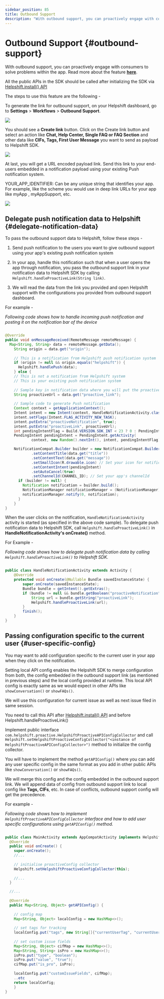 ```yaml
---
sidebar_position: 85
title: Outbound Support
description: "With outbound support, you can proactively engage with consumers to solve problems within the app. Read more about the feature **[here](https://support.helpshift.com/hc/faq/1163-outbound-support-create-outbound-support-link)**."
---
```






# Outbound Support {#outbound-support}

<Intro>


With outbound support, you can proactively engage with consumers to solve problems within the app. Read more about the feature **[here](https://support.helpshift.com/hc/faq/1163-outbound-support-create-outbound-support-link)**.



</Intro>


<Admonition type="info" title="Note">

All the public APIs in the SDK should be called after initializing the SDK via [Helpshift.install() API](/sdkx_android/getting-started#start-using)


</Admonition>


The steps to use this feature are the following -

To generate the link for outbound support, on your Helpshift dashboard, go to **Settings** > **Workflows** > **Outbound Support**.

![](/static/books/helpshiftx/outbound-support.png)

You should see a **Create link** button. Click on the Create link button and select an action like **Chat, Help Center, Single FAQ or FAQ Section** and other data like **CIFs, Tags, First User Message** you want to send as payload to Helpshift SDK.

<Image src="/static/books/helpshiftx/generate-link-box.png"  width="full" /> 

At last, you will get a URL encoded payload link. Send this link to your end-users embedded in a notification payload using your existing Push notification system.

YOUR_APP_IDENTIFIER: Can be any unique string that identifies your app. For example, like the scheme you would use in deep link URLs for your app like myApp , myAppSupport, etc.

<Image src="/static/books/helpshiftx/proactive-link.png"  width="full" /> 

## Delegate push notification data to Helpshift {#delegate-notification-data}

To pass the outbound support data to Helpshift, follow these steps -

1. Send push notification to the users you want to give outbound support using your app's existing push notification system

2. In your app, handle this notification such that when a user opens the app through notification, you pass the outbound support link in your notification data to Helpshift SDK by calling `Helpshift.handleProactiveLink(String link)`.

3. We will read the data from the link you provided and open Helpshift support with the configurations you provided from outbound support dashboard.

For example - 

*Following code shows how to handle incoming push notification and posting it on the notification bar of the device*

```java

@Override
public void onMessageReceived(RemoteMessage remoteMessage) {
  Map<String, String> data = remoteMessage.getData();
    String origin = data.get("origin");
    
    // This is a notification from Helpshift push notification system
    if (origin != null && origin.equals("helpshift")) {
      Helpshift.handlePush(data);
    } else {
    // This is not a notification from Helpshift system
    // This is your existing push notification system
    
    // Sample key in notification data where you will put the proactive support link generated from Helpshift dashboard  
    String proactiveUrl = data.get("proactive_link"); 
    
    // Sample code to generate Push notification
    Context context = getApplicationContext();
    Intent intent = new Intent(context, HandleNotificationActivity.class); // Your notification handling class
    intent.setFlags(Intent.FLAG_ACTIVITY_NEW_TASK);
    intent.putExtra("proactiveNotification", true);
    intent.putExtra("proactiveLink", proactiveUrl);
    int pendingIntentFlag = Build.VERSION.SDK_INT < 23 ? 0 : PendingIntent.FLAG_IMMUTABLE;
    PendingIntent pendingIntent = PendingIntent.getActivity(
            context, new Random().nextInt(), intent, pendingIntentFlag);

    NotificationCompat.Builder builder = new NotificationCompat.Builder(context)
            .setContentTitle(data.get("title"))
            .setContentText(data.get("message"))
            .setSmallIcon(R.drawable.icon) // Set your icon for notification
            .setContentIntent(pendingIntent)
            .setAutoCancel(true)
            .setChannelId(CHANNEL_ID); // Set your app's channelId     
      if (builder != null) {
        Notification notification = builder.build();
        NotificationManager notificationManager = (NotificationManager) getSystemService(NOTIFICATION_SERVICE);
        notificationManager.notify(0, notification);
      }
    }
}

```

When the user clicks on the notification,  `HandleNotificationActivity` activity is started (as specified in the above code sample).
To delegate push notification data to Helpshift SDK, call `Helpshift.handleProactiveLink()` in **HandleNotificationActivity's onCreate()** method. 

For Example - 

*Following code shows how to delegate push notification data by calling `Helpshift.handleProactiveLink()` to Helpshift SDK.*

```java

public class HandleNotificationActivity extends Activity {
    @Override
    protected void onCreate(@Nullable Bundle savedInstanceState) {
        super.onCreate(savedInstanceState);
        Bundle bundle = getIntent().getExtras();
        if (bundle != null && bundle.getBoolean("proactiveNotification")) {
            String url = bundle.getString("proactiveLink");
            Helpshift.handleProactiveLink(url);
        }
        finish();
    }
}

```

## Passing configuration specific to the current user {#user-specific-config}

You may want to add configuration specific to the current user in your app when they click on the notification.

Setting local API config enables the Helpshift SDK to merge configuration from both, the config embedded in the outbound support link (as mentioned in previous steps) and the local config provided at runtime. This local API config is exactly same as we would expect in other APIs like `showConversation()` or `showFAQs()`.

We will use this configuration for current issue as well as next issue filed in same session.


<Admonition type="info" title="Note">

You need to call this API after [Helpshift.install() API](/sdkx_android/getting-started#start-using) and before Helpshift.handleProactiveLink()


</Admonition>


Implement public interface `com.helpshift.proactive.HelpshiftProactiveAPIConfigCollector` and call `Helpshift.setHelpshiftProactiveConfigCollector("<instance of HelpshiftProactiveAPIConfigCollector>")` method to initialize the config collector.

You will have to implement the method `getAPIConfig()` where you can add any user specific config in the same format as you add in other public APIs like `showConversation()` or `showFAQs()`.

We will merge this config and the config embedded in the outbound support link. We will append data of config from outbound support link to local config like **Tags, CIFs**, etc. In case of conflicts, outbound support config will get the precedence.

For example -

*Following code shows how to implement `HelpshiftProactiveAPIConfigCollector` interface and how to add user specific configurations using `getAPIConfig()` method.*

```java

public class MainActivity extends AppCompatActivity implements HelpshiftProactiveAPIConfigCollector{
  @Override
  public void onCreate() {
    super.onCreate();
    //...
    
    // initialise proactiveConfig collector
    Helpshift.setHelpshiftProactiveConfigCollector(this);
    
    //...
  }

  //...
  
  @Override
  public Map<String, Object> getAPIConfig() {
    
    // config map
    Map<String, Object> localConfig = new HashMap<>();
    
    // set tags for tracking
    localConfig.put("tags", new String[]{"currentUserTag", "currentUserLevel"});
    
    // set custom issue fields 
    Map<String, Object> cifMap = new HashMap<>();
    Map<String, String> isPro = new HashMap<>();
    isPro.put("type", "boolean");
    isPro.put("value", "true");
    cifMap.put("is_pro", isPro);
    
    localConfig.put("customIssueFields", cifMap);
    ..etc
    return localConfig;
    }
}

```


